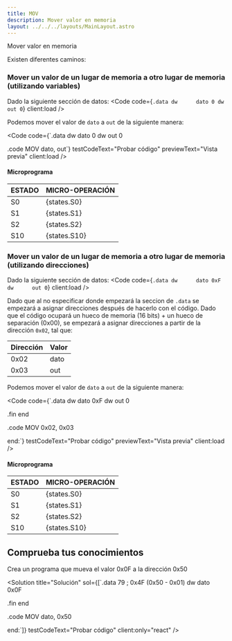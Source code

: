 ```yaml
---
title: MOV
description: Mover valor en memoria
layout: ../../../layouts/MainLayout.astro
---
```



Mover valor en memoria

Existen diferentes caminos:

### Mover un valor de un lugar de memoria a otro lugar de memoria (utilizando variables)

Dado la siguiente sección de datos:
<Code
  code={`.data
dw		dato 0
dw		out 0`}
  client:load
/>

Podemos mover el valor de `dato` a `out` de la siguiente manera:


<Code
  code={`.data
dw		dato 0
dw		out 0

.code
MOV dato, out`}
  testCodeText="Probar código"
  previewText="Vista previa"
  client:load
/>

#### Microprograma

| ESTADO | MICRO-OPERACIÓN |
| :----- | :-------------- |
| S0     | {states.S0}     |
| S1     | {states.S1}     |
| S2    | {states.S2}    |
| S10    | {states.S10}    |

### Mover un valor de un lugar de memoria a otro lugar de memoria (utilizando direcciones)

Dado la siguiente sección de datos:
<Code
  code={`.data
dw		dato 0xF
dw		out 0`}
  client:load
/>

Dado que al no especificar donde empezará la seccion de `.data` se empezará a asignar direcciones después de hacerlo con el código. Dado que el código ocupará un hueco de memoria (16 bits) + un hueco de separación (0x00), se empezará a asignar direcciones a partir de la dirección `0x02`, tal que:

| Dirección | Valor |
| :-------- | :---- |
| 0x02    | dato  |
| 0x03    | out   |

Podemos mover el valor de `dato` a `out` de la siguiente manera:

<Code
  code={`.data
dw		dato 0xF
dw		out 0

.fin end

.code
MOV 0x02, 0x03

end:`}
  testCodeText="Probar código"
  previewText="Vista previa"
  client:load
/>

#### Microprograma

| ESTADO | MICRO-OPERACIÓN |
| :----- | :-------------- |
| S0     | {states.S0}     |
| S1     | {states.S1}     |
| S2    | {states.S2}    |
| S10    | {states.S10}    |


## Comprueba tus conocimientos

Crea un programa que mueva el valor 0x0F a la dirección 0x50

<Solution
  title="Solución"
  sol={[`.data 79 ; 0x4F (0x50 - 0x01)
dw		dato 0x0F

.fin end

.code
MOV dato, 0x50

end:`]}
  testCodeText="Probar código"
  client:only="react"
/>

